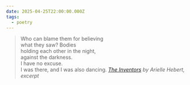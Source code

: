 ```yaml
---
date: 2025-04-25T22:00:00.000Z
tags:
  - poetry
---
```

> Who can blame them for believing<br/>
> what they saw? Bodies<br/>
> holding each other in the night,<br/>
> against the darkness.<br/>
> I have no excuse.<br/>
> I was there, and I was also dancing.
> <cite><i>[The Inventors](https://poems.com/poem/the-inventors)</i> by Arielle Hebert, excerpt</cite>
